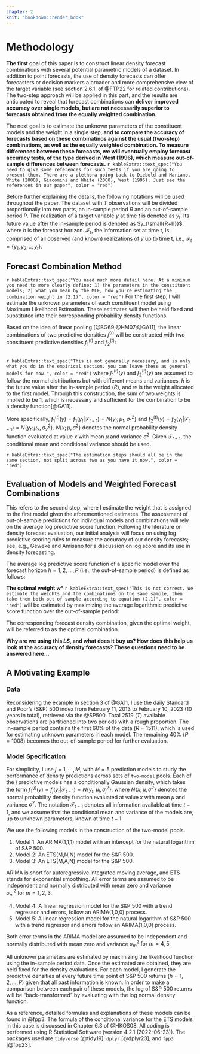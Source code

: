 ```yaml
---
chapter: 2
knit: "bookdown::render_book"
---
```


# Methodology

**The first** goal of this paper is to construct linear density forecast combinations with several potential parametric models of a dataset. In addition to point forecasts, the use of density forecasts can offer forecasters or decision markers a broader and more comprehensive view of the target variable (see section 2.6.1. of @FTP22 for related contributions). The two-step approach will be applied in this part, and the results are anticipated to reveal that forecast combinations can **deliver improved accuracy over single models, but are not necessarily superior to forecasts obtained from the equally weighted combination.**



The next goal is to estimate the unknown parameters of the constituent models and the weight in a single step, **and to compare the accuracy of forecasts based on these combinatinos against the usual (two-step) combinations, as well as the equally weighted combination. To measure differences between these forecasts, we will eventually employ forecast accuracy tests, of the type derived in West (1996), which measure out-of-sample differences between forecasts.** 
`r kableExtra::text_spec("You need to give some references for such tests if you are going to present them. There are a plethora going back to Diebold and Mariano, White (2000), Giacomini and White (2000), West (1996). Just see the references in our paper", color = "red")`



Before further explaining the details, the following notations will be used throughout the paper. The dataset with $T$ observations will be divided proportionally into two parts, an in-sample period $R$ and an out-of-sample period $P$. The realization of a target variable $y$ at time $t$ is denoted as $y_{t}$. Its future value after the in-sample period is denoted as $y_{\small{R+h}}$, where $h$ is the forecast horizon. $\mathcal{F}_t$, the information set at time t, is comprised of all observed (and known) realizations of $y$ up to time t, i.e., $\mathcal{F}_t = \{y_1, y_2, .., y_t\}$.





## Forecast Combination Method
`r kableExtra::text_spec("You need much more detail here. At a minimum you need to more clearly define: 1) the parameters in the constituent models; 2) what you mean by the MLE; how you're estimating the combination weight in (2.1)", color = "red")`
For the first step, I will estimate the unknown parameters of each constituent model using Maximum Likelihood Estimation. These estimates will then be held fixed and substituted into their corresponding probability density functions.

Based on the idea of linear pooling [@BG69;@HM07;@GA11], the linear combinations of two predictive densities $f^{(t)}$ will be constructed with two constituent predictive densities $f^{(t)}_1$ and $f^{(t)}_2$:

\begin{equation}
f^{(t)}(y) = wf^{(t)}_1(y) + (1-w)f^{(t)}_2(y)
\end{equation}  
`r kableExtra::text_spec("This is not generally necessary, and is only what you do in the empirical section. you can leave these as general models for now.", color = "red")`
where $f^{(t)}_1(y)$ and $f^{(t)}_2(y)$ are assumed to follow the normal distributions but with different means and variances, $h$ is the future value after the in-sample period ($R$), and $w$ is the weight allocated to the first model. Through this construction, the sum of two weights is implied to be 1, which is necessary and sufficient for the combination to be a density function[@GA11].

More specifically, $f^{(t)}_1(y)=f_1(y_t|\mathcal{F}_{t-1})=N\{y_t; \mu_1, \sigma^2_1\}$ and $f^{(t)}_2(y)=f_2(y_t|\mathcal{F}_{t-1})=N\{y_t; \mu_2, \sigma^2_2\}$. $N\{x; \mu, \sigma^2\}$ denotes the normal probability density function evaluated at value $x$ with mean $\mu$ and variance $\sigma^2$. Given $\mathcal{F}_{t-1}$, the conditional mean and conditional variance should be used.

`r kableExtra::text_spec("The estimation steps should all be in the same section, not split across two as you have it now.", color = "red")`

## Evaluation of Models and Weighted Forecast Combinations {#evaluation}

This refers to the second step, where I estimate the weight that is assigned to the first model given the aforementioned estimates. The assessment of out-of-sample predictions for individual models and combinations will rely on the average log predictive score function. Following the literature on density forecast evaluation, our initial analysis will focus on using log predictive scoring rules to measure the accuracy of our density forecasts; see, e.g., Geweke and Amisano for a discussion on log score and its use in density forecasting. 

The average log predictive score function of a specific model over the forecast horizon $h=1,2,...,P$ (i.e., the out-of-sample period) is defined as follows:

\begin{equation}
LS = \frac{1}{P}\sum^P_{h=1}logf(y_{\small{R+h}}) = \frac{1}{P}\sum^P_{h=1} logf(y_{\small{R+h}}| \mathcal{F}_{\small{R+h-1}})
\end{equation}


**The optimal weight $w*$ ** `r kableExtra::text_spec("This is not correct. We estimate the weights and the combinatinos on the same sample, then take them both out of sample according to equation (2.1)", color = "red")` will be estimated by maximizing the average logarithmic predictive score function over the out-of-sample period:

\begin{equation}
\frac{1}{P}\sum^P_{h=1}log\Big[wf_1(y_{\small{R+h}}|\mathcal{F}_{\small{R+h-1}}) + (1-w)f_2(y_{\small{R+h}}|\mathcal{F}_{\small{R+h-1}})\Big]
\end{equation}  

The corresponding forecast density combination, given the optimal weight, will be referred to as the optimal combination.

**Why are we using this $LS$, and what does it buy us? How does this help us look at the accuracy of density forecasts? These questions need to be answered here...**

## A Motivating Example

### Data  

Reconsidering the example in section 3 of @GA11, I use the daily Standard and Poor's (S&P) 500 index from February 11, 2013 to February 10, 2023 (10 years in total), retrieved via the @SP500. Total 2519 ($T$) available observations are partitioned into two periods with a rough proportion. The in-sample period contains the first 60% of the data ($R = 1511$), which is used for estimating unknown parameters in each model. The remaining 40% ($P = 1008$) becomes the out-of-sample period for further evaluation.  



### Model Specification {#model}

For simplicity, I use $j=1,\cdots,M$, with $M=5$ prediction models to study the performance of density predictions across sets of ``two-model`` pools. Each of the $j$ predictive models has a conditionally Gaussian density, which  takes the form $f^{(j)}_1(y)=f_j(y_t|\mathcal{F}_{t-1})=N\{y_t; \mu_j, \sigma^2_j\}$, where $N\{x; \mu, \sigma^2\}$ denotes the normal probability density function evaluated at value $x$ with mean $\mu$ and variance $\sigma^2$. The notation $\mathcal{F}_{t-1}$ denotes all information available at time $t-1$, and we assume that the conditional mean and variance of the models are, up to unknown parameters, known at time $t-1$.

We use the following models in the construction of the two-model pools. 


1. Model 1: An ARIMA(1,1,1) model with an intercept for the natural logarithm of S&P 500. 
2. Model 2: An ETS(M,N,N) model for the S&P 500. 
3. Model 3: An ETS(M,A,N) model for the S&P 500. 

ARIMA is short for autoregressive integrated moving average, and ETS stands for exponential smoothing. All error terms are assumed to be independent and normally distributed with mean zero and variance $\sigma_m^2 \ \text{for}\  m = 1,2,3$.

4. Model 4: A linear regression model for the S&P 500 with a trend regressor and errors, follow an ARIMA(1,0,0) process. 
5. Model 5: A linear regression model for the natural logarithm of S&P 500 with a trend regressor and errors follow an ARIMA(1,0,0) process. 

Both error terms in the ARIMA model are assumed to be independent and normally distributed with mean zero and variance $\sigma_m^2 \ \text{for}\  m = 4,5$.


All unknown parameters are estimated by maximizing the likelihood function using the in-sample period data. Once the estimated are obtained, they are held fixed for the density evaluations. For each model, I generate the predictive densities at every future time point of S&P 500 returns ($h=1,2,...,P$) given that all past information is known. In order to make a comparison between each pair of these models, the log of S&P 500 returns will be "back-transformed" by evaluating with the log normal density function.


As a reference, detailed formulas and explanations of these models can be found in @fpp3. The formula of the conditional variance for the ETS models in this case is discussed in Chapter 6.3 of @HKOS08. All coding is performed using R Statistical Software (version 4.2.1 (2022-06-23)). The packages used are `tidyverse` [@tidy19], `dplyr` [@dplyr23], and `fpp3` [@fpp23].









